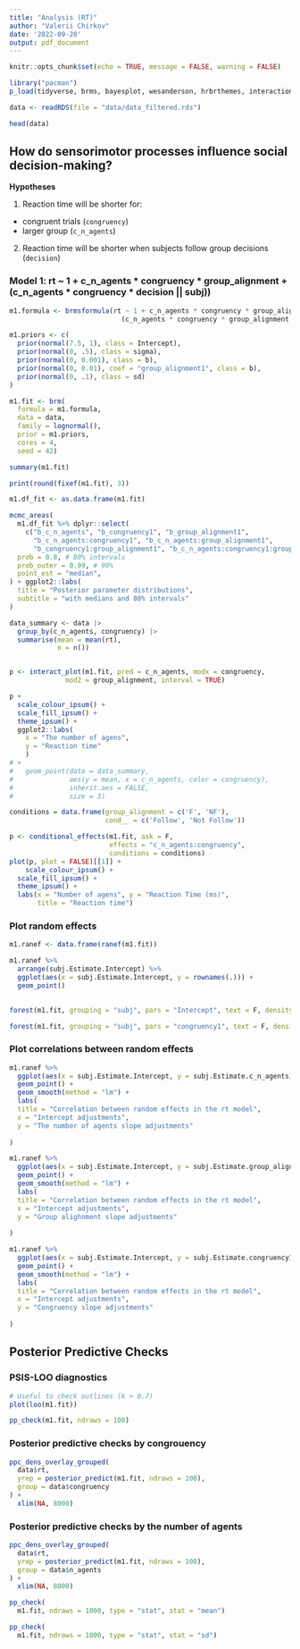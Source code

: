 ```yaml
---
title: "Analysis (RT)"
author: "Valerii Chirkov"
date: '2022-09-20'
output: pdf_document
---
```


```r
knitr::opts_chunk$set(echo = TRUE, message = FALSE, warning = FALSE)

```

```r
library("pacman")
p_load(tidyverse, brms, bayesplot, wesanderson, hrbrthemes, interactions, brmstools)

data <- readRDS(file = "data/data_filtered.rds")

head(data)

```


## How do sensorimotor processes influence social decision-making?

**Hypotheses**

1. Reaction time will be shorter for:
- congruent trials (`congruency`)
- larger group (`c_n_agents`)
2. Reaction time will be shorter when subjects follow group decisions (`decision`)


### Model 1: rt ~ 1 + c_n_agents * congruency * group_alignment + (c_n_agents * congruency * decision || subj))


```r

m1.formula <- brmsformula(rt ~ 1 + c_n_agents * congruency * group_alignment +
                            (c_n_agents * congruency * group_alignment || subj))

m1.priors <- c(
  prior(normal(7.5, 1), class = Intercept),
  prior(normal(0, .5), class = sigma),
  prior(normal(0, 0.001), class = b),
  prior(normal(0, 0.01), coef = "group_alignment1", class = b),
  prior(normal(0, .1), class = sd)
)

m1.fit <- brm(
  formula = m1.formula,
  data = data,
  family = lognormal(),
  prior = m1.priors,
  cores = 4,
  seed = 42)

```


```r

summary(m1.fit)

```


```r

print(round(fixef(m1.fit), 3))

```


```r

m1.df_fit <- as.data.frame(m1.fit)

mcmc_areas(
  m1.df_fit %>% dplyr::select(
    c("b_c_n_agents", "b_congruency1", "b_group_alignment1", 
      "b_c_n_agents:congruency1", "b_c_n_agents:group_alignment1",
      "b_congruency1:group_alignment1", "b_c_n_agents:congruency1:group_alignment1")),
  prob = 0.8, # 80% intervals
  prob_outer = 0.99, # 99%
  point_est = "median",
) + ggplot2::labs(
  title = "Posterior parameter distributions",
  subtitle = "with medians and 80% intervals"
)

```

```r
data_summary <- data |>
  group_by(c_n_agents, congruency) |>
  summarise(mean = mean(rt),
            n = n())


p <- interact_plot(m1.fit, pred = c_n_agents, modx = congruency,
              mod2 = group_alignment, interval = TRUE)

p +
  scale_colour_ipsum() +
  scale_fill_ipsum() +
  theme_ipsum() +
  ggplot2::labs(
    x = "The number of agens", 
    y = "Reaction time"
    ) 
# +
#   geom_point(data = data_summary, 
#              aes(y = mean, x = c_n_agents, color = congruency), 
#              inherit.aes = FALSE,
#              size = 3)

```


```r
conditions = data.frame(group_alignment = c('F', 'NF'),
                        cond__ = c('Follow', 'Not Follow'))

p <- conditional_effects(m1.fit, ask = F,
                         effects = "c_n_agents:congruency",
                         conditions = conditions)
plot(p, plot = FALSE)[[1]] +
    scale_colour_ipsum() +
  scale_fill_ipsum() +
  theme_ipsum() +
  labs(x = "Number of agens", y = "Reaction Time (ms)",
       title = "Reaction time")

```


### Plot random effects

```r

m1.ranef <- data.frame(ranef(m1.fit))

```


```r

m1.ranef %>% 
  arrange(subj.Estimate.Intercept) %>% 
  ggplot(aes(x = subj.Estimate.Intercept, y = rownames(.))) +
  geom_point()
  

```
```r

forest(m1.fit, grouping = "subj", pars = "Intercept", text = F, density = F)

```

```r

forest(m1.fit, grouping = "subj", pars = "congruency1", text = F, density = F)

```


### Plot correlations between random effects

```r

m1.ranef %>% 
  ggplot(aes(x = subj.Estimate.Intercept, y = subj.Estimate.c_n_agents)) +
  geom_point() +
  geom_smooth(method = "lm") +
  labs(
  title = "Correlation between random effects in the rt model",
  x = "Intercept adjustments",
  y = "The number of agents slope adjustments"
  
)

```

```r

m1.ranef %>% 
  ggplot(aes(x = subj.Estimate.Intercept, y = subj.Estimate.group_alignment1)) +
  geom_point() +
  geom_smooth(method = "lm") +
  labs(
  title = "Correlation between random effects in the rt model",
  x = "Intercept adjustments",
  y = "Group alighnment slope adjustments"
  
)

```



```r

m1.ranef %>% 
  ggplot(aes(x = subj.Estimate.Intercept, y = subj.Estimate.congruency1)) +
  geom_point() +
  geom_smooth(method = "lm") +
  labs(
  title = "Correlation between random effects in the rt model",
  x = "Intercept adjustments",
  y = "Congruency slope adjustments"
  
)

```

## Posterior Predictive Checks


### PSIS-LOO diagnostics 


```r
# Useful to check outlines (k > 0.7)
plot(loo(m1.fit))

```


```r

pp_check(m1.fit, ndraws = 100)

```
### Posterior predictive checks by congrouency

```r

ppc_dens_overlay_grouped(
  data$rt,
  yrep = posterior_predict(m1.fit, ndraws = 100),
  group = data$congruency
) +
  xlim(NA, 8000)

```

### Posterior predictive checks by the number of agents

```r

ppc_dens_overlay_grouped(
  data$rt,
  yrep = posterior_predict(m1.fit, ndraws = 100),
  group = data$n_agents
) +
  xlim(NA, 8000)

```

```r

pp_check(
  m1.fit, ndraws = 1000, type = "stat", stat = "mean")

```

```r

pp_check(
  m1.fit, ndraws = 1000, type = "stat", stat = "sd")

```